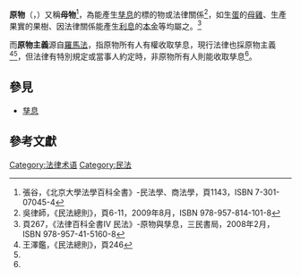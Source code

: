 '''原物'''（{{lang-de|'''Substanz'''}}，{{lang-fr|'''chose originaire'''}}）又稱'''母物'''<ref name="北京大學法學百科全書1">張谷，《北京大學法學百科全書》-民法學、商法學，頁1143，ISBN 7-301-07045-4</ref>，為能產生[[孳息|孳息]]的標的物或法律關係<ref name="吳律師">吳律師，《民法總則》，頁6-11，2009年8月，ISBN 978-957-814-101-8</ref>，如生[[蛋|蛋]]的[[雞|母雞]]、生產果實的果樹、因法律關係能產生[[利息|利息]]的[[本金|本金]]等均屬之。<ref>頁267，《法律百科全書IV 民法》-原物與孳息，三民書局，2008年2月，ISBN 978-957-41-5160-8</ref>

而'''原物主義'''源自[[羅馬法|羅馬法]]，指原物所有人有權收取孳息，現行法律也採原物主義<ref name="王澤鑑">王澤鑑，《民法總則》，頁246</ref><ref name="北京大學法學百科全書1"/>，但法律有特別規定或當事人約定時，非原物所有人則能收取孳息<ref name="北京大學法學百科全書1"/>。

== 參見 ==
* [[孳息|孳息]]

== 參考文獻 ==
{{reflist}}

{{物之分類}}

[[Category:法律术语|Category:法律术语]]
[[Category:民法|Category:民法]]